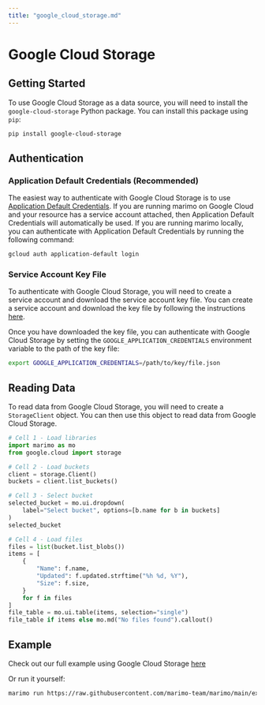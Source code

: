 ```yaml
---
title: "google_cloud_storage.md"
---
```


# Google Cloud Storage

## Getting Started

To use Google Cloud Storage as a data source, you will need to install the `google-cloud-storage` Python package. You can install this package using `pip`:

```bash
pip install google-cloud-storage
```

## Authentication

### Application Default Credentials (Recommended)

The easiest way to authenticate with Google Cloud Storage is to use [Application Default Credentials](https://cloud.google.com/docs/authentication/production). If you are running marimo on Google Cloud and your resource has a service account attached, then Application Default Credentials will automatically be used.
If you are running marimo locally, you can authenticate with Application Default Credentials by running the following command:

```bash
gcloud auth application-default login
```

### Service Account Key File

To authenticate with Google Cloud Storage, you will need to create a service account and download the service account key file. You can create a service account and download the key file by following the instructions [here](https://cloud.google.com/iam/docs/creating-managing-service-account-keys).

Once you have downloaded the key file, you can authenticate with Google Cloud Storage by setting the `GOOGLE_APPLICATION_CREDENTIALS` environment variable to the path of the key file:

```bash
export GOOGLE_APPLICATION_CREDENTIALS=/path/to/key/file.json
```

## Reading Data

To read data from Google Cloud Storage, you will need to create a `StorageClient` object. You can then use this object to read data from Google Cloud Storage.

```python
# Cell 1 - Load libraries
import marimo as mo
from google.cloud import storage

# Cell 2 - Load buckets
client = storage.Client()
buckets = client.list_buckets()

# Cell 3 - Select bucket
selected_bucket = mo.ui.dropdown(
    label="Select bucket", options=[b.name for b in buckets]
)
selected_bucket

# Cell 4 - Load files
files = list(bucket.list_blobs())
items = [
    {
        "Name": f.name,
        "Updated": f.updated.strftime("%h %d, %Y"),
        "Size": f.size,
    }
    for f in files
]
file_table = mo.ui.table(items, selection="single")
file_table if items else mo.md("No files found").callout()
```

## Example

Check out our full example using Google Cloud Storage [here](https://github.com/marimo-team/marimo/blob/main/examples/integrations/google_cloud_storage.py)

Or run it yourself:

```bash
marimo run https://raw.githubusercontent.com/marimo-team/marimo/main/examples/integrations/google_cloud_storage.py
```
